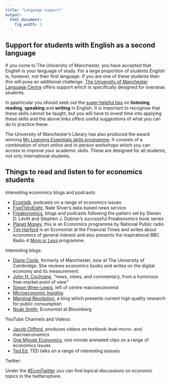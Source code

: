 ```yaml
---
title: "Language support"
output:
  html_document:
    fig_width: 1
---
```


## Support for students with English as a second language

If you come to The University of Manchester, you have accepted that English is your language of study. For a large proportion of students English is, however, not their first language. If you are one of these students then this will pose an additional challenge. [The University of Manchester Language Centre](https://www.languagecentre.manchester.ac.uk/resources/support-and-advice/) offers support which is specifically designed for overseas students. 

In pparticular you should seek out the [super helpful tips](https://www.languagecentre.manchester.ac.uk/resources/support-and-advice/helpsheets-and-worksheets/) on **listening**, **reading**, **speaking** and **writing** in English. It is important to recognise that these skills cannot be taught, but you will have to invest time into applying these skills and the above links offers useful suggestions of what you can do to practice these.

The University of Manchester's Library has also produced the award winning [My Learning Essentials skills programme](https://www.library.manchester.ac.uk/using-the-library/students/training-and-skills-support/my-learning-essentials/). It consists of a combination of short online and in-person workshops which you can access to improve your academic skills. These are designed for all students, not only international students.

## Things to read and listen to for economics students

Interesting economics blogs and podcasts:

* [Econtalk](http://www.econtalk.org/), podcasts on a range of economics issues  
* [FiveThityEight](https://fivethirtyeight.com/economics/), Nate Silver's data-based news service  
* [Freakonomics](http://freakonomics.com/), blogs and podcasts following the pattern set by Steven D. Levitt and Stephen J. Dubner's successful Freakonomics book series   
* [Planet Money](http://planetmoney.com/), this is an Economics programme by National Public radio  
* [Tim Harford](http://timharford.com/) is an Economist at the Financial Times and writes about economics of general interest and also presents the inspirational BBC Radio 4 [More or Less](https://www.bbc.co.uk/programmes/p02nrss1) programme.


Interesting blogs:

* [Diane Coyle](http://www.enlightenmenteconomics.com/blog/), formerly of Manchester, now at The University of Cambridge. She reviews economics books and writes on the digital economy and its measurement.  
* [John H. Cochrane](https://johnhcochrane.blogspot.com/), "news, views, and commentary, from a humorous free-market point of view"  
* [Simon Wren-Lewis](https://mainlymacro.blogspot.com/), left of centre macroeconomist 
* [Microeconomic Insights](https://microeconomicinsights.org/)
* [Marginal Revolution](https://marginalrevolution.com/), a blog which presents current high quality research for public consumption  
* [Noah Smith](http://noahpinionblog.blogspot.com/), Economist at Bloomberg


YouTube Channels and Videos:

* [Jacob Clifford](https://www.youtube.com/user/ACDCLeadership), produces videos on textbook level micro- and macroeconomics  
* [One Minute Economics](https://www.youtube.com/channel/UCpsroJwsVKQvRH3ZqdvRetQ), one minute animated clips on a range of economics issues  
* [Ted Ed](https://www.youtube.com/user/TEDEducation), TED talks on a range of interesting isssues  

Twitter:

Under the [#EconTwitter](https://twitter.com/search?q=%23EconTwitter&src=typd) you can find topical discussions on economic topics in the twittersphere. 
